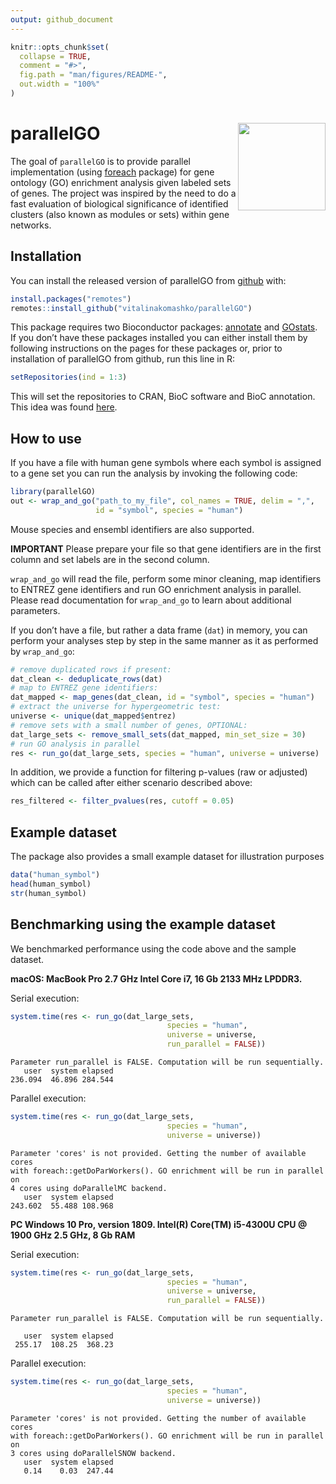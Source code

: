 ```yaml
---
output: github_document
---
```


<!-- README.md is generated from README.Rmd. Please edit that file -->

```r
knitr::opts_chunk$set(
  collapse = TRUE,
  comment = "#>",
  fig.path = "man/figures/README-",
  out.width = "100%"
)
```

# parallelGO <img src="man/figures/logo.png" align="right" height=140/>

The goal of `parallelGO` is to provide parallel implementation (using [foreach](https://cran.r-project.org/web/packages/foreach/) package) 
for gene ontology (GO) enrichment analysis given labeled sets of genes. The
project was inspired by the need to do a fast evaluation of biological 
significance of identified clusters (also known as modules or sets) within gene 
networks.


## Installation

You can install the released version of parallelGO from 
[github](https://github.com) with:

``` r
install.packages("remotes")
remotes::install_github("vitalinakomashko/parallelGO")
```

This package requires two Bioconductor packages: [annotate](https://www.bioconductor.org/packages/release/bioc/html/annotate.html) and [GOstats](https://bioconductor.org/packages/release/bioc/html/GOstats.html).
If you don't have these packages installed you can either install them by
following instructions on the pages for these packages or, prior to installation
of parallelGO from github, run this line in R:

``` r
setRepositories(ind = 1:3)
```

This will set the repositories to CRAN, BioC software and BioC annotation. This
idea was found [here](https://stackoverflow.com/a/20479243/1655368).

## How to use

If you have a file with human gene symbols where each symbol is assigned to a
gene set you can run the analysis by invoking the following code:

``` r
library(parallelGO)
out <- wrap_and_go("path_to_my_file", col_names = TRUE, delim = ",", 
                   id = "symbol", species = "human")
```
Mouse species and ensembl identifiers are also supported.

**IMPORTANT** Please prepare your file so that gene identifiers are in the first 
column and set labels are in the second column.

`wrap_and_go` will read the file, perform some minor cleaning, map 
identifiers to ENTREZ gene identifiers and run GO enrichment analysis in
parallel. Please read documentation for `wrap_and_go` to learn about additional
parameters.

If you don't have a file, but rather a data frame (`dat`) in memory, you can 
perform your analyses step by step in the same manner as it as performed by 
`wrap_and_go`:

``` r
# remove duplicated rows if present:
dat_clean <- deduplicate_rows(dat)
# map to ENTREZ gene identifiers:
dat_mapped <- map_genes(dat_clean, id = "symbol", species = "human")
# extract the universe for hypergeometric test:
universe <- unique(dat_mapped$entrez)
# remove sets with a small number of genes, OPTIONAL:
dat_large_sets <- remove_small_sets(dat_mapped, min_set_size = 30)
# run GO analysis in parallel
res <- run_go(dat_large_sets, species = "human", universe = universe)
```

In addition, we provide a function for filtering p-values (raw or adjusted)
which can be called after either scenario described above:

```r
res_filtered <- filter_pvalues(res, cutoff = 0.05)
```


## Example dataset

The package also provides a small example dataset for illustration purposes

```r
data("human_symbol")
head(human_symbol)
str(human_symbol)
```


## Benchmarking using the example dataset 

We benchmarked performance using the code above and the sample dataset.

__macOS: MacBook Pro 2.7 GHz Intel Core i7, 16 Gb 2133 MHz LPDDR3.__

Serial execution:

```r
system.time(res <- run_go(dat_large_sets, 
                                   species = "human", 
                                   universe = universe, 
                                   run_parallel = FALSE))
```

```
Parameter run_parallel is FALSE. Computation will be run sequentially.
   user  system elapsed 
236.094  46.896 284.544
```

Parallel execution:

```r
system.time(res <- run_go(dat_large_sets, 
                                   species = "human", 
                                   universe = universe))
```

```
Parameter 'cores' is not provided. Getting the number of available cores
with foreach::getDoParWorkers(). GO enrichment will be run in parallel on
4 cores using doParallelMC backend.
   user  system elapsed 
243.602  55.488 108.968
```

__PC Windows 10 Pro, version 1809. Intel(R) Core(TM) i5-4300U CPU @ 1900 GHz 2.5 GHz, 8 Gb RAM__

Serial execution:

```r
system.time(res <- run_go(dat_large_sets, 
                                   species = "human", 
                                   universe = universe, 
                                   run_parallel = FALSE))
```

```
Parameter run_parallel is FALSE. Computation will be run sequentially.

   user  system elapsed 
 255.17  108.25  368.23
```

Parallel execution:

```r
system.time(res <- run_go(dat_large_sets, 
                                   species = "human", 
                                   universe = universe))
```

```
Parameter 'cores' is not provided. Getting the number of available cores
with foreach::getDoParWorkers(). GO enrichment will be run in parallel on
3 cores using doParallelSNOW backend.
   user  system elapsed 
   0.14    0.03  247.44
```
